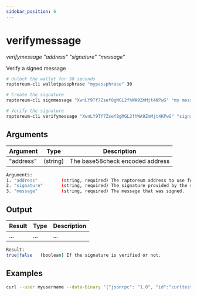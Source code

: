 ```yaml
---
sidebar_position: 6
---
```



# verifymessage

_verifymessage "address" "signature" "message"_

Verify a signed message

```bash
# Unlock the wallet for 30 seconds
raptoreum-cli walletpassphrase "mypassphrase" 30

# Create the signature
raptoreum-cli signmessage "XwnLY9Tf7Zsef8gMGL2fhWA9ZmMjt4KPwG" "my message"

# Verify the signature
raptoreum-cli verifymessage "XwnLY9Tf7Zsef8gMGL2fhWA9ZmMjt4KPwG" "signature" "my message"
```

<!-- <ReactPlayer playing controls url={[
    {src: `${require('./assets/placeholder.webm').default}`, type: 'video/webm'}]} /> -->

## Arguments

| Argument  | Type     | Description                     |
| --------- | -------- | ------------------------------- |
| "address" | (string) | The base58check encoded address |

```bash
Arguments:
1. "address"         (string, required) The raptoreum address to use for the signature.
2. "signature"       (string, required) The signature provided by the signer in base 64 encoding (see signmessage).
3. "message"         (string, required) The message that was signed.
```

## Output

| Result | Type | Description |
| ------ | ---- | ----------- |
| ...    | ...  | ...         |

```bash
Result:
true|false   (boolean) If the signature is verified or not.
```

## Examples

```bash
curl --user myusername --data-binary '{"jsonrpc": "1.0", "id":"curltest", "method": "verifymessage", "params": ["XwnLY9Tf7Zsef8gMGL2fhWA9ZmMjt4KPwG", "signature", "my message"] }' -H 'content-type: text/plain;' http://127.0.0.1:9998/
```
